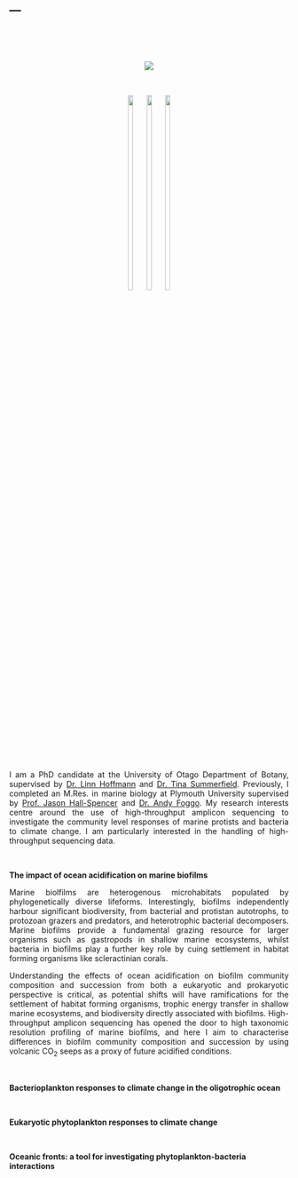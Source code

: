 ---
---
<p>&nbsp;</p>
<p>&nbsp;</p>


<center>
<div style="width:300px; height=200px">
![](Github_pic.jpg)
</div>
</center>

<p>&nbsp;</p>

<center>
<div style="width:100px; height=100px">
[![](researchgate_icon.svg){ width=30% }](https://www.researchgate.net/profile/Ro_Allen) [![](github_icon.svg){ width=30%}](https://github.com/ro-allen) [![](scholar_icon.png){width=30%}](https://scholar.google.co.uk/citations?user=D15DFzgAAAAJ&hl=en)
</div>
</center>

<p>&nbsp;</p>
  
<p style="text-align:justify">
I am a PhD candidate at the University of Otago Department of Botany, supervised by [Dr. Linn Hoffmann](https://www.researchgate.net/profile/Linn_Hoffmann) and [Dr. Tina Summerfield](https://www.researchgate.net/profile/Tina_Summerfield).  Previously, I completed an M.Res. in marine biology at Plymouth University supervised by [Prof. Jason Hall-Spencer](https://www.researchgate.net/profile/Jason_Hall-Spencer) and [Dr. Andy Foggo](https://www.researchgate.net/profile/Andrew_Foggo). My research interests centre around the use of high-throughput amplicon sequencing to investigate the community level responses of marine protists and bacteria to climate change. I am particularly interested in the handling of high-throughput sequencing data. 
</p>

<p>&nbsp;</p>
    
<b>The impact of ocean acidification on marine biofilms</b>

<p style="text-align:justify">
Marine biolfilms are heterogenous microhabitats populated by phylogenetically diverse lifeforms. Interestingly, biofilms independently harbour significant biodiversity, from bacterial and protistan autotrophs, to protozoan grazers and predators, and heterotrophic bacterial decomposers. Marine biofilms provide a fundamental grazing resource for larger organisms such as gastropods in shallow marine ecosystems, whilst bacteria in biofilms play a further key role by cuing settlement in habitat forming organisms like scleractinian corals. 
</p>
  
<p style="text-align:justify">   
Understanding the effects of ocean acidification on biofilm community composition and succession from both a eukaryotic and prokaryotic perspective is critical, as potential shifts will have ramifications for the settlement of habitat forming organisms, trophic energy transfer in shallow marine ecosystems, and biodiversity directly associated with biofilms. High-throughput amplicon sequencing has opened the door to high taxonomic resolution profiling of marine biofilms, and here I aim to characterise differences in biofilm community composition and succession by using volcanic CO<sub>2</sub> seeps as a proxy of future acidified conditions. 
</p>

<p>&nbsp;</p>

<b>Bacterioplankton responses to climate change in the oligotrophic ocean</b>

<p>&nbsp;</p>

<b>Eukaryotic phytoplankton responses to climate change</b>

<p>&nbsp;</p>

<b>Oceanic fronts: a tool for investigating phytoplankton-bacteria interactions</b>

